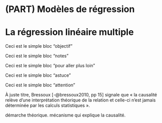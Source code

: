 # (PART) Modèles de régression {-} 
# La régression linéaire multiple {#chapitre4}

::: {.bloc_objectif .bloc_objectif_png data-latex="{blocs/objectif}"}
Ceci est le simple bloc "objectif"
:::

::: {.bloc_notes .bloc_notes_png data-latex="{blocs/notes}"}
Ceci est le simple bloc "notes"
:::

::: {.bloc_aller_loin .bloc_aller_loin_png data-latex="{blocs/aller_loin}"}
Ceci est le simple bloc "pour aller plus loin"
:::

::: {.bloc_astuce .bloc_astuce_png data-latex="{blocs/astuce}"}
Ceci est le simple bloc "astuce"
:::

::: {.bloc_attention .bloc_attention_png data-latex="{blocs/attention}"}
Ceci est le simple bloc "attention"
:::


À juste titre, Bressoux [-@bressoux2010, pp 15] signale que « la causalité relève d'une interprétation théorique de la relation et celle-ci n'est jamais déterminée par les calculs statistiques ».

démarche théorique.
mécanisme qui explique la causalité.
